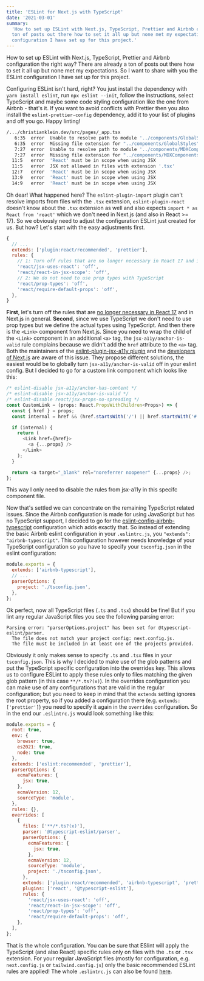 ```yaml
---
title: 'ESLint for Next.js with TypeScript'
date: '2021-03-01'
summary:
  'How to set up ESLint with Next.js, TypeScript, Prettier and Airbnb configuration the right way? There are already a
  ton of posts out there how to set it all up but none met my expectations. So I want to share with you the ESLint
  configuration I have set up for this project.'
---
```


How to set up ESLint with Next.js, TypeScript, Prettier and Airbnb configuration the right way? There are already a ton
of posts out there how to set it all up but none met my expectations. So I want to share with you the ESLint
configuration I have set up for this project.

Configuring ESLint isn't hard, right? You just install the dependency with `yarn install eslint`, run
`npx eslint --init`, follow the instructions, select TypeScript and maybe some code styling configuration like the one
from Airbnb - that's it. If you want to avoid conflicts with Prettier then you also install the `eslint-prettier-config`
dependency, add it to your list of plugins and off you go. Happy linting!

```bash
/.../christianklein.dev/src/pages/_app.tsx
   6:35  error  Unable to resolve path to module '../components/GlobalStyles'   import/no-unresolved
   6:35  error  Missing file extension for "../components/GlobalStyles"         import/extensions
   7:27  error  Unable to resolve path to module '../components/MDXComponents'  import/no-unresolved
   7:27  error  Missing file extension for "../components/MDXComponents"        import/extensions
  11:5   error  'React' must be in scope when using JSX                         react/react-in-jsx-scope
  11:5   error  JSX not allowed in files with extension '.tsx'                  react/jsx-filename-extension
  12:7   error  'React' must be in scope when using JSX                         react/react-in-jsx-scope
  13:9   error  'React' must be in scope when using JSX                         react/react-in-jsx-scope
  14:9   error  'React' must be in scope when using JSX                         react/react-in-jsx-scope
```

Oh dear! What happened here? The `eslint-plugin-import` plugin can't resolve imports from files with the `.tsx`
extension, `eslint-plugin-react` doesn't know about the `.tsx` extension as well and also expects
`import * as React from 'react'` which we don't need in Next.js (and also in React >= 17). So we obviously need to
adjust the configuration ESLint just created for us. But how? Let's start with the easy adjustments first.

```js
{
  // ...
  extends: ['plugin:react/recommended', 'prettier'],
  rules: {
    // 1: Turn off rules that are no longer necessary in React 17 and in Next.js
    'react/jsx-uses-react': 'off',
    'react/react-in-jsx-scope': 'off',
    // 2: We do not need to use prop types with TypeScript
    'react/prop-types': 'off',
    'react/require-default-props': 'off',
  },
}
```

**First**, let's turn off the rules that are
[no longer necessary in React 17](https://reactjs.org/blog/2020/09/22/introducing-the-new-jsx-transform.html#eslint) and
in Next.js in general. **Second**, since we use TypeScript we don't need to use prop types but we define the actual
types using TypeScript. And then there is the `<Link>` component from Next.js. Since you need to wrap the child of the
`<Link>` component in an additional `<a>` tag, the `jsx-a11y/anchor-is-valid` rule complains because we didn't add the
`href` attribute to the `<a>` tag. Both the maintainers of the
[eslint-plugin-jsx-a11y plugin](https://github.com/jsx-eslint/eslint-plugin-jsx-a11y/blob/master/docs/rules/anchor-is-valid.md#case-i-use-nextjs-and-im-getting-this-error-inside-of-links)
and the [developers of Next.js](https://github.com/vercel/next.js/issues/5533#issuecomment-760776479) are aware of this
issue. They propose different solutions, the easiest would be to globally turn `jsx-a11y/anchor-is-valid` off in your
eslint config. But I decided to go for a custom link component which looks like this:

```js
/* eslint-disable jsx-a11y/anchor-has-content */
/* eslint-disable jsx-a11y/anchor-is-valid */
/* eslint-disable react/jsx-props-no-spreading */
const CustomLink = (props: React.PropsWithChildren<Props>) => {
  const { href } = props;
  const internal = href && (href.startsWith('/') || href.startsWith('#'));

  if (internal) {
    return (
      <Link href={href}>
        <a {...props} />
      </Link>
    );
  }

  return <a target="_blank" rel="noreferrer noopener" {...props} />;
};
```

This way I only need to disable the rules from jsx-a11y in this specifc component file.

Now that's settled we can concentrate on the remaining TypeScript related issues. Since the Airbnb configuration is made
for using JavaScript but has no TypeScript support, I decided to go for the
[eslint-config-airbnb-typescript](https://www.npmjs.com/package/eslint-config-airbnb-typescript) configuration which
adds exactly that. So instead of extending the basic Airbnb eslint configuration in your `.eslintrc.js`, you
`"extends": "airbnb-typescript"`. This configuration however needs knowledge of your TypeScript configuration so you
have to specify your `tsconfig.json` in the eslint configuration:

```js
module.exports = {
  extends: ['airbnb-typescript'],
  // ...
  parserOptions: {
    project: './tsconfig.json',
  },
};
```

Ok perfect, now all TypeScript files (`.ts` and `.tsx`) should be fine! But if you lint any regular JavaScript files you
see the following parsing error:

```
Parsing error: "parserOptions.project" has been set for @typescript-eslint/parser.
  The file does not match your project config: next.config.js.
  The file must be included in at least one of the projects provided.
```

Obviously it only makes sense to specify `.ts` and `.tsx` files in your `tsconfig.json`. This is why I decided to make
use of the glob patterns and put the TypeScript specific configuration into the overrides key. This allows us to
configure ESLint to apply these rules only to files matching the given glob pattern (in this case `**/*.ts?(x)`). In the
overrides configuration you can make use of any configurations that are valid in the regular configuration; but you need
to keep in mind that the `extends` setting ignores the root property, so if you added a configuration there (e.g.
`extends: ['prettier']`) you need to specify it again in the `overrides` configuration. So in the end our `.eslintrc.js`
would look something like this:

```js
module.exports = {
  root: true,
  env: {
    browser: true,
    es2021: true,
    node: true
  },
  extends: ['eslint:recommended', 'prettier'],
  parserOptions: {
    ecmaFeatures: {
      jsx: true,
    },
    ecmaVersion: 12,
    sourceType: 'module',
  },
  rules: {},
  overrides: [
    {
      files: ['**/*.ts?(x)'],
      parser: '@typescript-eslint/parser',
      parserOptions: {
        ecmaFeatures: {
          jsx: true,
        },
        ecmaVersion: 12,
        sourceType: 'module',
        project: './tsconfig.json',
      },
      extends: ['plugin:react/recommended', 'airbnb-typescript', 'prettier'],
      plugins: ['react', '@typescript-eslint'],
      rules: {
        'react/jsx-uses-react': 'off',
        'react/react-in-jsx-scope': 'off',
        'react/prop-types': 'off',
        'react/require-default-props': 'off',
    },
  ],
};
```

That is the whole configuration. You can be sure that ESlint will apply the TypeScript (and also React) specific rules
only on files with the `.ts` or `.tsx` extension. For your regular JavaScript files (mostly for configuration, e.g.
`next.config.js` or `tailwind.config.js`) only the basic recommended ESLint rules are applied! The whole `.eslintrc.js`
can also be found [here](https://github.com/chrstnkl/next-twin-starter/blob/main/.eslintrc.js).
